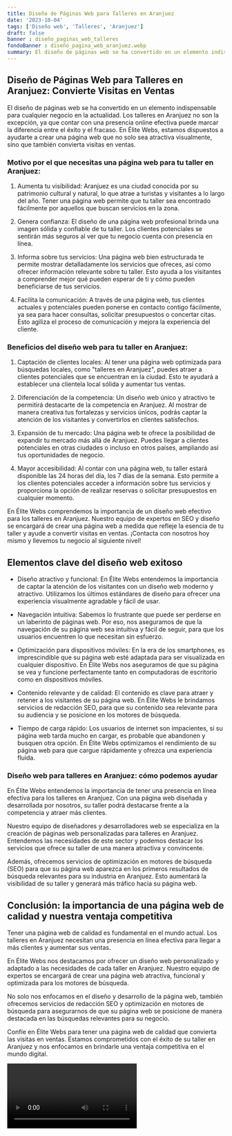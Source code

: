 ```yaml
---
title: Diseño de Páginas Web para Talleres en Aranjuez
date: '2023-10-04'
tags: ['Diseño web', 'Talleres', 'Aranjuez']
draft: false
banner : diseño_paginas_web_talleres
fondoBanner : diseño_pagina_web_aranjuez.webp
summary: El diseño de páginas web se ha convertido en un elemento indispensable para cualquier negocio en la actualidad. Los talleres en Aranjuez no son la excepción, ya que contar con una presencia online efectiva puede marcar la diferencia entre el éxito y el fracaso. En Élite Webs, estamos dispuestos a ayudarte a crear una página web que no solo sea atractiva visualmente, sino que también convierta visitas en ventas.
---
```


## Diseño de Páginas Web para Talleres en Aranjuez: Convierte Visitas en Ventas

El diseño de páginas web se ha convertido en un elemento indispensable para cualquier negocio en la actualidad. Los talleres en Aranjuez no son la excepción, ya que contar con una presencia online efectiva puede marcar la diferencia entre el éxito y el fracaso. En Élite Webs, estamos dispuestos a ayudarte a crear una página web que no solo sea atractiva visualmente, sino que también convierta visitas en ventas.

### Motivo por el que necesitas una página web para tu taller en Aranjuez:

1. Aumenta tu visibilidad: Aranjuez es una ciudad conocida por su patrimonio cultural y natural, lo que atrae a turistas y visitantes a lo largo del año. Tener una página web permite que tu taller sea encontrado fácilmente por aquellos que buscan servicios en la zona.

2. Genera confianza: El diseño de una página web profesional brinda una imagen sólida y confiable de tu taller. Los clientes potenciales se sentirán más seguros al ver que tu negocio cuenta con presencia en línea.

3. Informa sobre tus servicios: Una página web bien estructurada te permite mostrar detalladamente los servicios que ofreces, así como ofrecer información relevante sobre tu taller. Esto ayuda a los visitantes a comprender mejor qué pueden esperar de ti y cómo pueden beneficiarse de tus servicios.

4. Facilita la comunicación: A través de una página web, tus clientes actuales y potenciales pueden ponerse en contacto contigo fácilmente, ya sea para hacer consultas, solicitar presupuestos o concertar citas. Esto agiliza el proceso de comunicación y mejora la experiencia del cliente.

### Beneficios del diseño web para tu taller en Aranjuez:

1. Captación de clientes locales: Al tener una página web optimizada para búsquedas locales, como "talleres en Aranjuez", puedes atraer a clientes potenciales que se encuentran en la ciudad. Esto te ayudará a establecer una clientela local sólida y aumentar tus ventas.

2. Diferenciación de la competencia: Un diseño web único y atractivo te permitirá destacarte de la competencia en Aranjuez. Al mostrar de manera creativa tus fortalezas y servicios únicos, podrás captar la atención de los visitantes y convertirlos en clientes satisfechos.

3. Expansión de tu mercado: Una página web te ofrece la posibilidad de expandir tu mercado más allá de Aranjuez. Puedes llegar a clientes potenciales en otras ciudades o incluso en otros países, ampliando así tus oportunidades de negocio.

4. Mayor accesibilidad: Al contar con una página web, tu taller estará disponible las 24 horas del día, los 7 días de la semana. Esto permite a los clientes potenciales acceder a información sobre tus servicios y proporciona la opción de realizar reservas o solicitar presupuestos en cualquier momento.

En Élite Webs comprendemos la importancia de un diseño web efectivo para los talleres en Aranjuez. Nuestro equipo de expertos en SEO y diseño se encargará de crear una página web a medida que refleje la esencia de tu taller y ayude a convertir visitas en ventas. ¡Contacta con nosotros hoy mismo y llevemos tu negocio al siguiente nivel!

<GifSeo />

<Cta />

## Elementos clave del diseño web exitoso

- Diseño atractivo y funcional: En Élite Webs entendemos la importancia de captar la atención de los visitantes con un diseño web moderno y atractivo. Utilizamos los últimos estándares de diseño para ofrecer una experiencia visualmente agradable y fácil de usar.

- Navegación intuitiva: Sabemos lo frustrante que puede ser perderse en un laberinto de páginas web. Por eso, nos aseguramos de que la navegación de su página web sea intuitiva y fácil de seguir, para que los usuarios encuentren lo que necesitan sin esfuerzo.

- Optimización para dispositivos móviles: En la era de los smartphones, es imprescindible que su página web esté adaptada para ser visualizada en cualquier dispositivo. En Élite Webs nos aseguramos de que su página se vea y funcione perfectamente tanto en computadoras de escritorio como en dispositivos móviles.

- Contenido relevante y de calidad: El contenido es clave para atraer y retener a los visitantes de su página web. En Élite Webs le brindamos servicios de redacción SEO, para que su contenido sea relevante para su audiencia y se posicione en los motores de búsqueda.

- Tiempo de carga rápido: Los usuarios de internet son impacientes, si su página web tarda mucho en cargar, es probable que abandonen y busquen otra opción. En Élite Webs optimizamos el rendimiento de su página web para que cargue rápidamente y ofrezca una experiencia fluida.

### Diseño web para talleres en Aranjuez: cómo podemos ayudar

En Élite Webs entendemos la importancia de tener una presencia en línea efectiva para los talleres en Aranjuez. Con una página web diseñada y desarrollada por nosotros, su taller podrá destacarse frente a la competencia y atraer más clientes.

Nuestro equipo de diseñadores y desarrolladores web se especializa en la creación de páginas web personalizadas para talleres en Aranjuez. Entendemos las necesidades de este sector y podemos destacar los servicios que ofrece su taller de una manera atractiva y convincente.

Además, ofrecemos servicios de optimización en motores de búsqueda (SEO) para que su página web aparezca en los primeros resultados de búsqueda relevantes para su industria en Aranjuez. Esto aumentará la visibilidad de su taller y generará más tráfico hacia su página web.

## Conclusión: la importancia de una página web de calidad y nuestra ventaja competitiva

Tener una página web de calidad es fundamental en el mundo actual. Los talleres en Aranjuez necesitan una presencia en línea efectiva para llegar a más clientes y aumentar sus ventas.

En Élite Webs nos destacamos por ofrecer un diseño web personalizado y adaptado a las necesidades de cada taller en Aranjuez. Nuestro equipo de expertos se encargará de crear una página web atractiva, funcional y optimizada para los motores de búsqueda.

No solo nos enfocamos en el diseño y desarrollo de la página web, también ofrecemos servicios de redacción SEO y optimización en motores de búsqueda para asegurarnos de que su página web se posicione de manera destacada en las búsquedas relevantes para su negocio.

Confíe en Élite Webs para tener una página web de calidad que convierta las visitas en ventas. Estamos comprometidos con el éxito de su taller en Aranjuez y nos enfocamos en brindarle una ventaja competitiva en el mundo digital.

<Video />

<CtaBot job='Talleres' city='Aranjuez'/>

<Gmaps query='Aranjuez+españa+maps' />